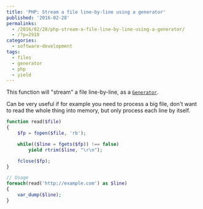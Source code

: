 ---
title: 'PHP: Stream a file line-by-line using a generator'
published: '2016-02-28'
permalinks:
  - /2016/02/28/php-stream-a-file-line-by-line-using-a-generator/
  - /?p=2910
categories:
  - software-development
tags:
  - files
  - generator
  - php
  - yield
---

This function will "stream" a file line-by-line, as a [`Generator`](http://php.net/manual/en/language.generators.php).

Can be very useful if for example you need to process a big file, don't want to read the whole thing into memory, but only process each line by itself.

```php
function read($file)
{
    $fp = fopen($file, 'rb');

    while(($line = fgets($fp)) !== false)
        yield rtrim($line, "\r\n");

    fclose($fp);
}

// Usage
foreach(read('http://example.com') as $line)
{
    var_dump($line);
}
```
